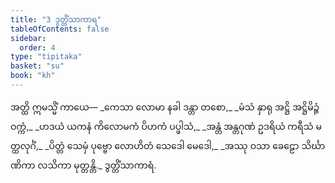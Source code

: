 ```yaml
---
title: "3 ဒွတ္တိံသာကာရ"
tableOfContents: false
sidebar:
  order: 4
type: "tipitaka"
basket: "su"
book: "kh"
---
```



<DynamicBreadcrumb />

<Division number="1" book="kh" e="ch" v="18" p="3">

<Paragraph number="17" book="kh">
အတ္ထိ ဣမသ္မိံ ကာယေ—
</Paragraph>

<Paragraph number="18" type="verses" book="kh">
_ကေသာ လောမာ နခါ ဒန္တာ တစော,_  
_မံသံ နှာရု အဋ္ဌိ အဋ္ဌိမိဉ္ဇံ ဝက္ကံ,_  
_ဟဒယံ ယကနံ ကိလောမကံ ပိဟကံ ပပ္ဖါသံ,_  
_အန္တံ အန္တဂုဏံ ဥဒရိယံ ကရီသံ မတ္ထလုင်္ဂံ,_  
_ပိတ္တံ သေမှံ ပုဗ္ဗော လောဟိတံ သေဒေါ မေဒေါ,_  
_အဿု ဝသာ ခေဠော သိင်္ဃာဏိကာ လသိကာ မုတ္တန္တိ._  


</Paragraph>
</Division>

<Paragraph number="19" type="center" book="kh">
ဒွတ္တိံသာကာရံ.
</Paragraph>